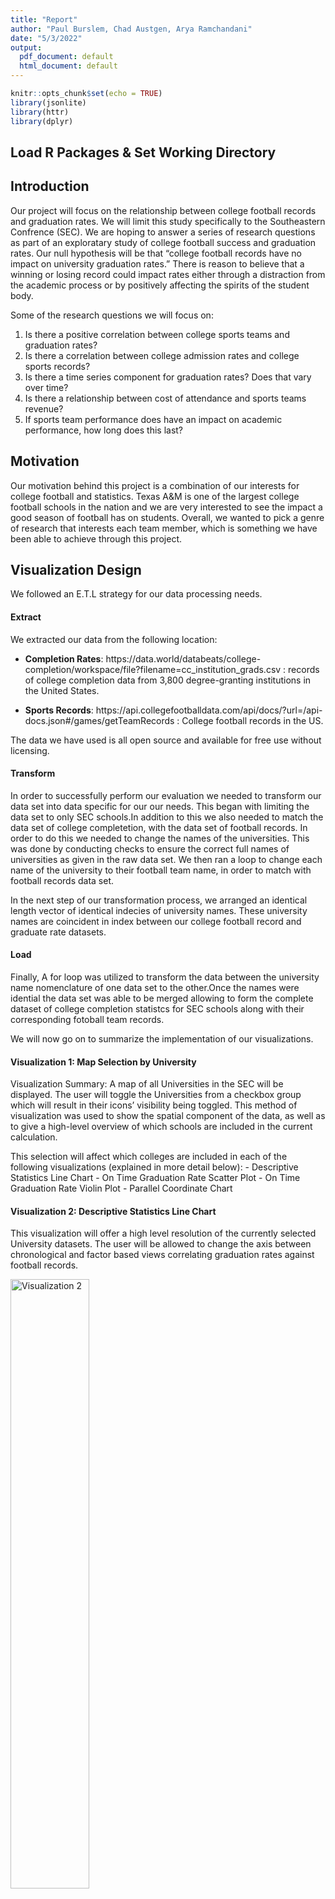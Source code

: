 ```yaml
---
title: "Report"
author: "Paul Burslem, Chad Austgen, Arya Ramchandani"
date: "5/3/2022"
output:
  pdf_document: default
  html_document: default
---
```


```r
knitr::opts_chunk$set(echo = TRUE)
library(jsonlite)
library(httr)
library(dplyr)
```


## Load R Packages & Set Working Directory


## Introduction

Our project will focus on the relationship between college football records and graduation rates. We will
limit this study specifically to the Southeastern Confrence (SEC). We are hoping to answer a series of research questions as part of
an exploratary study of college football success and graduation rates. Our null hypothesis will be that “college
football records have no impact on university graduation rates.” There is reason to believe that a winning
or losing record could impact rates either through a distraction from the academic process or by positively
affecting the spirits of the student body.

Some of the research questions we will focus on:

1. Is there a positive correlation between college sports teams and graduation rates?
2. Is there a correlation between college admission rates and college sports records?
3. Is there a time series component for graduation rates? Does that vary over time?
4. Is there a relationship between cost of attendance and sports teams revenue?
5. If sports team performance does have an impact on academic performance, how long does this last?

## Motivation

Our motivation behind this project is a combination of our interests for college football and statistics. Texas A&M is one of the largest college football schools in the nation and we are very interested to see the impact a good season of football has on students.
Overall, we wanted to pick a genre of research that interests each team member, which is something we have been able to achieve through this project.

## Visualization Design
We followed an E.T.L strategy for our data processing needs.

  

#### Extract
We extracted our data from the following location:

  - **Completion Rates**: https://data.world/databeats/college-completion/workspace/file?filename=cc_institution_grads.csv : records of college completion data from 3,800 degree-granting institutions in the United States.  
 

  - **Sports Records**: https://api.collegefootballdata.com/api/docs/?url=/api-docs.json#/games/getTeamRecords : College football records in the US.

The data we have used is all open source and available for free use without licensing.

#### Transform

In order to successfully perform our evaluation we needed to transform our data set into data specific for our our needs. This began with limiting the data set to only SEC schools.In addition to this we also needed to match the data set of college completetion, with the data set of football records. In order to do this we needed to change the names of the universities. This was done by conducting checks to ensure the correct full names of universities as given in the raw data set. We then ran a loop to change each name of the university to their football team name, in order to match with football records data set.

In the next step of our transformation process, we arranged an identical length vector of identical indecies of university names. These university names are coincident in index between our college football record and graduate rate datasets.

#### Load
Finally, A for loop was utilized to transform the data between the university name nomenclature of one data set to the other.Once the names were idential the data set was able to be merged allowing to form the complete dataset of college completion statistcs for SEC schools along with their corresponding fotoball team records.

We will now go on to summarize the implementation of our visualizations.

#### Visualization 1: Map Selection by University

Visualization Summary: A map of all Universities in the SEC will be displayed. The user will toggle the Universities from a checkbox group which will result in their icons’ visibility being toggled. This method of visualization was used to show the spatial component of the data, as well as to give a high-level overview of which schools are included in the current calculation.

This selection will affect which colleges are included in each of the following visualizations (explained in more detail below): 
- Descriptive Statistics Line Chart
- On Time Graduation Rate Scatter Plot
- On Time Graduation Rate Violin Plot
- Parallel Coordinate Chart  


<!-- ![Visualization 1](./images/map.png){width=50%} -->

#### Visualization 2: Descriptive Statistics Line Chart
This visualization will offer a high level resolution of the currently selected University datasets. The user will be allowed to change the axis between chronological and factor based views correlating graduation rates against football records.

![Visualization 2](./images/2.png){width=50%}
![Visualization 2](./images/3.png){width=50%}



#### Visualization 3: On Time Graduation Rate Scatter Plot
The content of this visualization will contain data points relating either the year or the school record to the graduation rate of the university. By adjusting the university checkbox group and changing the date range slider, which colleges and when will be adjusted accordingly. This visualization was selected because we want the user to be able to determine what trends exist from a certain level of precision: did sports records only correlate to graduation rates before a certain year? Or only for certain colleges? Differences in these parameters could really affect the results of the graph.  
![Visualization 3](./images/4.png){width=50%}
![Visualization 3](./images/5.png){width=50%}


#### Visualization 4: On Time Graduation Rate Violin Plot
ipsum delor etc  

![Visualization 4](./images/6.png){width=50%}  



#### Visualization 5: Parallel Coordinate Chart
This visualization will be used to show the relationship between the different variables we are observing: including year, graduation rate, record, etc. This visualization will be useful to detect differences in relationships between different variables between only a few schools, as selected by the multi-checkbox group. For example, for one school you might see a strong correlation between year and graduation rate, and a much weaker correlation in a different school.  
![Visualization 5](./images/7.png){width=50%}  


#### Methodology and Evaluation

In this section we will break up each research question and discuss how the visualization came to a solution.


1. Is there a positive correlation between college sports teams and graduation rates?

2. Is there a correlation between college admission rates and college sports records?
3. Is there a time series component for graduation rates? Does that vary over time?
4. Is there a relationship between cost of attendance and sports teams revenue?
5. If sports team performance does have an impact on academic performance, how long does this last?

## Evaluation Plan

TODO

## Discussions & Future Work



## Works Cited

data.world (2017). College Completion [Data file]. Retrieved from https://data.world/databeats/college-completion

College Football Data (2022). College Football Data API [Data file]. Retrieved from https://api.collegefootballdata.com/api/docs/?url=/api-docs.json#/games/getTeamRecords
